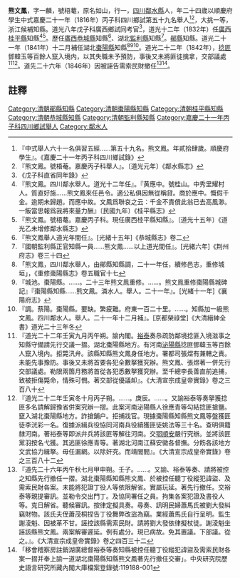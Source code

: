 {{明清人物信息框
| 姓名 = 熊文鳳
| 原名 = 熊如山
| 圖片名稱=  
| 圖片大小 = 220px
| 圖片說明 =  
| 最高職務 = [[湖北|湖北]][[棗陽縣|棗陽縣]][[知縣|知縣]]
| 國家 = 大清
| 爵位 =
| 籍貫 = [[四川省|四川省]][[鄰水縣|鄰水縣]]
| 族裔 =  
| 旗籍 =  
| 字號 = 字一麟，號梧菴
| 諡號 = 
| 出生日期 = 乾隆五十六年辛亥四月十五日（1791年5月17日）
| 出生地點 =
| 逝世日期 =  
| 逝世地點 = 
| 墓葬 = 
| 配偶 =  
| 親屬 = 曾祖熊興誠（[[歲貢|歲貢]]）、祖熊統宗、父熊新本
| 出身 = 
*  嘉慶二十一年丙子科舉人出身
| 經歷 = 
| 著作 = 《重修棗陽縣城碑記》
*
*
*
}}
'''熊文鳳'''{{BD|1791年|5月17日|？年||}}，字一麟，號梧菴，原名如山，行一，[[四川|四川]][[鄰水縣|鄰水縣]]人，年二十四歲以順慶府學生中式嘉慶二十一年（1816年）丙子科四川鄉試第五十九名舉人<ref>『中式舉人六十一名俱習五經……第五十九名。熊文鳳。年貳拾肆歲。順慶府學生』。《嘉慶二十一年丙子科四川鄉試錄》</ref><ref>『熊文鳳。號梧菴。嘉慶丙子科舉人』。〔道光元年〕《鄰水縣志》</ref>，大挑一等，浙江候補知縣。道光八年戊子科廣西鄉試同考官<ref>《戊子科直省同年錄》</ref>，道光十二年（1832年）任[[廣西|廣西]][[桂平縣|桂平縣]]知縣<ref>『熊文鳳。四川鄰水舉人。道光十二年任』。『黄應中。號桂山。中秀里耀村人。質直好施……熊文鳳來任邑令。適公私俱因無從稱貸。商於應中。慨假千金。逾期未歸趙。而應中故。文鳳爲聨哀之云：千金不責償此翁已去高風渺。一飯當思報爲我將來量力酬』〔民國九年〕《桂平縣志》</ref><ref>『熊文鳳。號梧菴。嘉慶丙子科。現任廣西桂平縣知縣』。〔道光十五年〕《道光乙未增修鄰水縣志》</ref>。歷任[[廣西|廣西]][[恭城縣|恭城縣]]知縣<ref>『熊文鳳舉人道光年間任』。[光緒十五年]《恭城縣志》卷二</ref>、湖北[[監利縣|監利縣]]知縣<ref>『國朝監利縣正官知縣一員……熊文鳳……以上道光間任』。[光緒六年]《荆州府志》卷三十四</ref>。[[鄖縣|鄖縣]]知縣。道光二十一年（1841年）十二月補任湖北[[棗陽縣|棗陽縣]]知縣<ref>「熊文鳳，四川鄰水舉人，由鄖縣知縣調，二十一年任，續修邑志，重修城垣」，《重修棗陽縣志》卷五職官十七</ref><ref>『城池。棗陽縣。……。二十三年熊文鳯重修。……。熊文鳯重修棗陽縣城碑記』『棗陽縣知縣……熊文鳳。潾水人。舉人。二十一年』。[光緒十一年]《襄陽府志》</ref><ref>『調。蔡陽。棗陽縣。要缺。繁疲難。府東一百二十里。……。知縣加一級熊文鳳。四川鄰水人。舉人。二十一年十二月補』。[京都榮祿堂]《大清縉紳全書》道光二十三年冬</ref>。道光二十二年（1842年），[[捻匪|捻匪]]鄧韓玉等百餘人竄入境内，以其失職未予預防，事後又未將匪徒擒拿，交部議處<ref>『道光二十二年壬寅九月丙午朔。諭内閣。[[裕泰|裕泰]]奏㕘疏防鄰境捻匪入境滋事之知縣守備請先行交議一摺。湖北棗陽縣地方。有河南[[泌陽縣|泌陽縣]]捻匪鄧韓玉等百餘人竄入境内。拒斃汛弁。該縣知縣熊文鳳身任地方。署都司張煜有兼轄之責。未能先事豫防。事後又未將首要各犯全數拏獲究辦。熊文鳳、張煜著一併先行交部議處。勒限兩箇月務將首從各犯悉數拏獲究辦。至千總李長善直前追捕，致被拒傷斃命，情殊可憫。著交部從優議卹』。《大清宣宗成皇帝實錄》卷之三百八十</ref><ref>『道光二十二年壬寅冬十月丙子朔。……。庚辰。……。又諭裕泰等奏拏獲捻匪多名請解歸豫省併案究辦一摺。此案河南泌陽縣人徐應青等勾結捻匪搶鹽。竄入湖北棗陽縣地方。詐搶鋪户。拒捕戕官。現據棗陽縣知縣熊文鳳等盤獲匪徒李洸彩一名。復據派緝兵役協同河南兵役續獲匪徒姚法等三十名。查明俱籍隸河南。著裕泰等即派弁兵將該匪等解往河南。交[[鄂順安|鄂順安]]嚴行究辦。並將該匪黨羽按名弋獲。其逃匪徐應青等。著湖北河南江蘇安徽各督撫。分飭各該地方文武協力緝拏。毋任漏網。以除奸究。而靖閭閻』。《大清宣宗成皇帝實錄》卷之三百八十二</ref>。道先二十六年（1846年）因被誣告需索民財撤任<ref>『道先二十六年丙午秋七月甲申朔。壬子。……。又諭、裕泰等奏、請將被控之知縣先行撤任一摺。湖北棗陽縣知縣熊文鳳、於被控任聽丁役縱犯諱盜、及需索民財各案。未能將犯證丁役人等依限解省。實屬玩延。著先行撤任。交裕泰等親提審訊。並勒令交出門丁。及協同署任之員。拘集各案犯證及書役人等。克日解省。聽候審訊。按律定擬具奏。尋奏、訊明民婦蕭馬氏被劉大發糾竊財物。該氏夫侄蕭茂桐捏告丁役舞弊改盜為竊。業經蕭馬氏自行呈明。監生謝淩魁、因被革不甘。誣控該縣需索民財。請將劉大發依律擬杖徒。謝淩魁坐誣該縣熊文鳳。兩案解審遲延。例有處分。現已病故。免其置議。下部議。從之。』。《大清宣宗成皇帝實錄》卷之四百三十二</ref><ref>「移會稽察房註銷湖廣總督裕泰等奏知縣被控任聽丁役縱犯諱盜及需索民財各案一摺并奉上諭一道湖北棗陽縣知縣熊文鳳著先行撤任交審」。中央研究院歷史語言研究所藏內閣大庫檔案登錄號:119188-001</ref>。
==註釋==
{{reflist}}
[[Category:清朝鄖縣知縣|Category:清朝鄖縣知縣]]
[[Category:清朝棗陽縣知縣|Category:清朝棗陽縣知縣]]
[[Category:清朝桂平縣知縣|Category:清朝桂平縣知縣]]
[[Category:清朝恭城縣知縣|Category:清朝恭城縣知縣]]
[[Category:清朝監利縣知縣|Category:清朝監利縣知縣]]
[[Category:嘉慶二十一年丙子科四川鄉試舉人|Category:嘉慶二十一年丙子科四川鄉試舉人]]
[[Category:鄰水人|Category:鄰水人]]